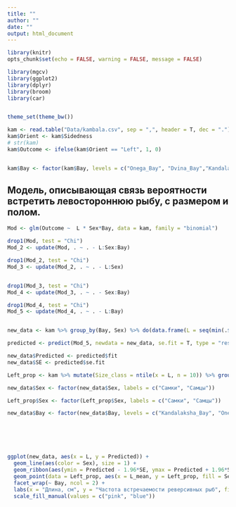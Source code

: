 ```yaml
---
title: ""
author: ""
date: ""
output: html_document
---
```


```r
library(knitr)
opts_chunk$set(echo = FALSE, warning = FALSE, message = FALSE)

```

```r
library(mgcv)
library(ggplot2)
library(dplyr)
library(broom)
library(car)


theme_set(theme_bw())

kam <- read.table("Data/kambala.csv", sep = ",", header = T, dec = ".")
kam$Orient <- kam$Sidedness
# str(kam)
kam$Outcome <- ifelse(kam$Orient == "Left", 1, 0)


kam$Bay <- factor(kam$Bay, levels = c("Onega_Bay", "Dvina_Bay","Kandalaksha_Bay", "Mezen_Bay" ))

```





## Модель, описывающая связь  вероятности встретить левостороннюю рыбу, с размером и полом. 


```r

Mod <- glm(Outcome ~  L * Sex*Bay, data = kam, family = "binomial")

```



```r
drop1(Mod, test = "Chi")
Mod_2 <- update(Mod, . ~ . - L:Sex:Bay)

drop1(Mod_2, test = "Chi")
Mod_3 <- update(Mod_2, . ~ . - L:Sex)


drop1(Mod_3, test = "Chi")
Mod_4 <- update(Mod_3, . ~ . - Sex:Bay)

drop1(Mod_4, test = "Chi")
Mod_5 <- update(Mod_4, . ~ . - L:Bay)



```


```r

new_data <- kam %>% group_by(Bay, Sex) %>% do(data.frame(L = seq(min(.$L), max(.$L), length.out = 100) ))

predicted <- predict(Mod_5, newdata = new_data, se.fit = T, type = "response")

new_data$Predicted <- predicted$fit
new_data$SE <- predicted$se.fit

Left_prop <- kam %>% mutate(Size_class = ntile(x = L, n = 10)) %>% group_by(Bay, Sex, Size_class) %>% summarise(L_mean = mean(L), Left_prop = mean(Orient == "Left"))

new_data$Sex <- factor(new_data$Sex, labels = c("Самки", "Самцы"))

Left_prop$Sex <- factor(Left_prop$Sex, labels = c("Самки", "Самцы"))

new_data$Bay <- factor(new_data$Bay, levels = c("Kandalaksha_Bay", "Onega_Bay", "Dvina_Bay", "Mezen_Bay" )) 






ggplot(new_data, aes(x = L, y = Predicted)) + 
  geom_line(aes(color = Sex), size = 1) +  
  geom_ribbon(aes(ymin = Predicted - 1.96*SE, ymax = Predicted + 1.96*SE, fill = Sex), alpha = 0.5 ) + 
  geom_point(data = Left_prop, aes(x = L_mean, y = Left_prop, fill = Sex), shape = 21, size = 2) + 
  facet_wrap(~ Bay, ncol = 2) +
  labs(x = "Длина, см", y = "Частота встречаемости реверсивных рыб", fill ="Пол", color = "Пол") +
  scale_fill_manual(values = c("pink", "blue"))

```



